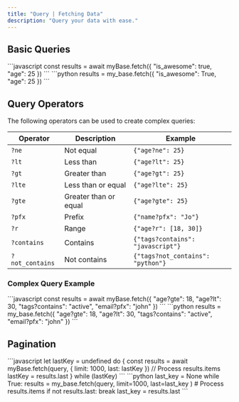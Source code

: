```yaml
---
title: "Query | Fetching Data"
description: "Query your data with ease."
---
```


## Basic Queries

<Tabs>
  <Tab title="JavaScript">
    ```javascript
    const results = await myBase.fetch({
        "is_awesome": true,
        "age": 25
    })
    ```
  </Tab>
  <Tab title="Python">
    ```python
    results = my_base.fetch({
        "is_awesome": True,
        "age": 25
    })
    ```
  </Tab>
</Tabs>

## Query Operators

The following operators can be used to create complex queries:

| Operator | Description | Example |
|----------|-------------|---------|
| `?ne` | Not equal | `{"age?ne": 25}` |
| `?lt` | Less than | `{"age?lt": 25}` |
| `?gt` | Greater than | `{"age?gt": 25}` |
| `?lte` | Less than or equal | `{"age?lte": 25}` |
| `?gte` | Greater than or equal | `{"age?gte": 25}` |
| `?pfx` | Prefix | `{"name?pfx": "Jo"}` |
| `?r` | Range | `{"age?r": [18, 30]}` |
| `?contains` | Contains | `{"tags?contains": "javascript"}` |
| `?not_contains` | Not contains | `{"tags?not_contains": "python"}` |

### Complex Query Example

<Tabs>
  <Tab title="JavaScript">
    ```javascript
    const results = await myBase.fetch({
        "age?gte": 18,
        "age?lt": 30,
        "tags?contains": "active",
        "email?pfx": "john"
    })
    ```
  </Tab>
  <Tab title="Python">
    ```python
    results = my_base.fetch({
        "age?gte": 18,
        "age?lt": 30,
        "tags?contains": "active",
        "email?pfx": "john"
    })
    ```
  </Tab>
</Tabs>

## Pagination

<Tabs>
  <Tab title="JavaScript">
    ```javascript
    let lastKey = undefined
    do {
        const results = await myBase.fetch(query, {
            limit: 1000,
            last: lastKey
        })
        // Process results.items
        lastKey = results.last
    } while (lastKey)
    ```
  </Tab>
  <Tab title="Python">
    ```python
    last_key = None
    while True:
        results = my_base.fetch(query, 
            limit=1000,
            last=last_key
        )
        # Process results.items
        if not results.last:
            break
        last_key = results.last
    ```
  </Tab>
</Tabs>



<Snippet />
